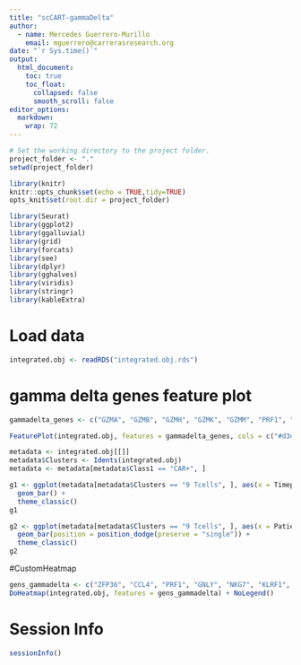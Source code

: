 ```yaml
---
title: "scCART-gammaDelta"
author:
  - name: Mercedes Guerrero-Murillo
    email: mguerrero@carrerasresearch.org
date: "`r Sys.time()`"
output:
  html_document:
    toc: true
    toc_float:
      collapsed: false
      smooth_scroll: false
editor_options: 
  markdown: 
    wrap: 72
---
```


```r
# Set the working directory to the project folder.
project_folder <- "."
setwd(project_folder)
```

```r
library(knitr)
knitr::opts_chunk$set(echo = TRUE,tidy=TRUE)
opts_knit$set(root.dir = project_folder)
```

```r
library(Seurat)
library(ggplot2)
library(ggalluvial)
library(grid)
library(forcats)
library(see)
library(dplyr)
library(gghalves)
library(viridis)
library(stringr)
library(kableExtra)
```


# Load data

```r
integrated.obj <- readRDS("integrated.obj.rds")
```

# gamma delta genes feature plot

```r
gammadelta_genes <- c("GZMA", "GZMB", "GZMH", "GZMK", "GZMM", "PRF1", "GNLY", "NKG7", "CD4", "CD8A", "CD8B", "TRDV1", "TRGV8", "TRG", "TRD")

FeaturePlot(integrated.obj, features = gammadelta_genes, cols = c("#d3d3d3", "#bf1b2cff"))
```


```r
metadata <- integrated.obj[[]]
metadata$Clusters <- Idents(integrated.obj)
metadata <- metadata[metadata$Class1 == "CAR+", ]

g1 <- ggplot(metadata[metadata$Clusters == "9 Tcells", ], aes(x = Timepoint, fill = Timepoint)) +
  geom_bar() +
  theme_classic()
g1

g2 <- ggplot(metadata[metadata$Clusters == "9 Tcells", ], aes(x = Patient_id, fill = Timepoint)) +
  geom_bar(position = position_dodge(preserve = "single")) +
  theme_classic()
g2
```

#CustomHeatmap

```r
gens_gammadelta <- c("ZFP36", "CCL4", "PRF1", "GNLY", "NKG7", "KLRF1", "FCGR3A", "TRGV8", "TRDV1", "TYROBP", "GZMA", "GZMB", "GZMH", "GZMK", "GZMM", "TRDV1", "TRGV8")
DoHeatmap(integrated.obj, features = gens_gammadelta) + NoLegend()
```

# Session Info

```r
sessionInfo()
```
